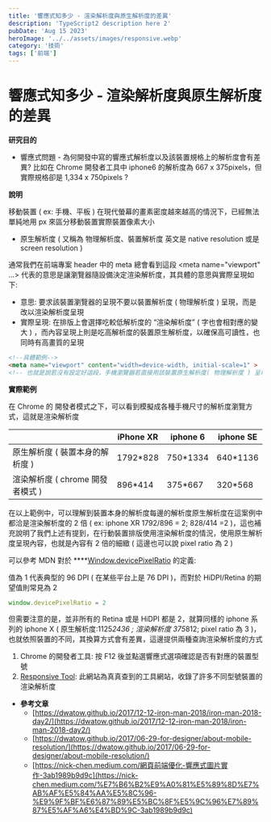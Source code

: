 ```yaml
---
title: '響應式知多少 - 渲染解析度與原生解析度的差異'
description: 'TypeScript2 description here 2'
pubDate: 'Aug 15 2023'
heroImage: '../../assets/images/responsive.webp'
category: '技術'
tags: ['前端']
---
```


# 響應式知多少 - 渲染解析度與原生解析度的差異

**研究目的**

- 響應式問題 - 為何開發中寫的響應式解析度以及該裝置規格上的解析度會有差異? 比如在 Chrome 開發者工具中 iphone6 的解析度為 667 x 375pixels，但實際規格卻是 1,334 x 750pixels ?

**說明**

移動裝置 ( ex: 手機、平板 ) 在現代螢幕的畫素密度越來越高的情況下，已經無法單純地用 px 來區分移動裝置實際裝置像素大小

- 原生解析度 ( 又稱為 物理解析度、裝置解析度 英文是 native resolution 或是 screen resolution )

通常我們在前端專案 header 中的 meta 總會看到這段 \<meta name="viewport" ...\> 代表的意思是讓瀏覽器隨設備決定渲染解析度，其具體的意思與實際呈現如下:

- 意思: 要求該裝置瀏覽器的呈現不要以裝置解析度 ( 物理解析度 ) 呈現，而是改以渲染解析度呈現
- 實際呈現: 在排版上會選擇吃較低解析度的 “渲染解析度” ( 字也會相對應的變大 ) ，而內容呈現上則是吃高解析度的裝置原生解析度，以確保高可讀性，也同時有高畫質的呈現

```html
<!--具體範例-->
<meta name="viewport" content="width=device-width, initial-scale=1" >
<!-- 也就是說若沒有設定好這段，手機瀏覽器若直接用該裝置原生解析度( 物理解析度 ) 呈現的話很可能會是以電腦排版方式呈現 -->
```

**實際範例**

在 Chrome 的 開發者模式之下，可以看到模擬成各種手機尺寸的解析度瀏覽方式，這就是渲染解析度

|  | iPhone XR | iphone 6  | iphone SE |
| --- | --- | --- | --- |
| 原生解析度 ( 裝置本身的解析度 ) | 1792*828 | 750*1334 | 640*1136 |
| 渲染解析度 ( chrome 開發者模式 ) | 896*414 | 375*667 | 320*568 |

在以上範例中，可以理解到裝置本身的解析度每邊的解析度原生解析度在這案例中都洽是渲染解析度的 2 倍 ( ex: iphone XR 1792/896 = 2; 828/414 =2 )，這也補充說明了我們上述有提到，在行動裝置排版使用渲染解析度的情況，使用原生解析度呈現內容，也就是內容有 2 倍的細緻 ( 這邊也可以說 pixel ratio 為 2 )

可以參考 MDN 對於 ****[Window.devicePixelRatio](https://developer.mozilla.org/zh-CN/docs/Web/API/Window/devicePixelRatio) 的定義:

 值為 1 代表典型的 96 DPI ( 在某些平台上是 76 DPI )，而對於 HiDPI/Retina 的期望值則常見為 2

```jsx
window.devicePixelRatio = 2
```

但需要注意的是，並非所有的 Retina 或是 HiDPI 都是 2，就算同樣的 iphone 系列的 iphone X ( 原生解析度:1125*2436 ; 渲染解析度 375*812; pixel ratio 為 3  )，也就依照裝置的不同，其換算方式會有差異，這邊提供兩種查詢渲染解析度的方式

1. Chrome 的開發者工具: 按 F12 後並點選響應式選項確認是否有對應的裝置型號
2.  [Responsive Tool](https://responsivechecker.net/responsive): 此網站為真真查到的工具網站，收錄了許多不同型號裝置的渲染解析度 

- **參考文章**
    - [https://dwatow.github.io/2017/12-12-iron-man-2018/iron-man-2018-day2/](https://dwatow.github.io/2017/12-12-iron-man-2018/iron-man-2018-day2/)
    - [https://dwatow.github.io/2017/06-29-for-designer/about-mobile-resolution/](https://dwatow.github.io/2017/06-29-for-designer/about-mobile-resolution/)
    - [https://nick-chen.medium.com/網頁前端優化-響應式圖片實作-3ab1989b9d9c](https://nick-chen.medium.com/%E7%B6%B2%E9%A0%81%E5%89%8D%E7%AB%AF%E5%84%AA%E5%8C%96-%E9%9F%BF%E6%87%89%E5%BC%8F%E5%9C%96%E7%89%87%E5%AF%A6%E4%BD%9C-3ab1989b9d9c)
